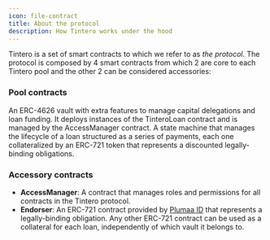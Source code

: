 ```yaml
---
icon: file-contract
title: About the protocol
description: How Tintero works under the hood
---
```


Tintero is a set of smart contracts to which we refer to as _the protocol_. The protocol is composed by 4 smart contracts from which 2 are core to each Tintero pool and the other 2 can be considered accessories:

### Pool contracts

<CardGroup cols={1}>
  <Card
    title="TinteroVault"
    icon="vault"
    href="/protocol/vault"
  >
   An ERC-4626 vault with extra features to manage capital delegations and loan funding. It deploys instances of the TinteroLoan contract and is managed by the AccessManager contract.  
  </Card>
  <Card
    title="Protocol"
    icon="landmark"
    href="/protocol/loan"
  >
    A state machine that manages the lifecycle of a loan structured as a series of payments, each one collateralized by an ERC-721 token that represents a discounted legally-binding obligations.
  </Card>
</CardGroup>

### Accessory contracts

- **AccessManager**: A contract that manages roles and permissions for all contracts in the Tintero protocol.
- **Endorser**: An ERC-721 contract provided by [Plumaa ID](https://docs.plumaa.id) that represents a legally-binding obligation. Any other ERC-721 contract can be used as a collateral for each loan, independently of which vault it belongs to.
